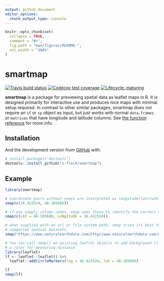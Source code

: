 ```yaml
---
output: github_document
editor_options: 
  chunk_output_type: console
---
```


<!-- README.md is generated from README.Rmd. Please edit that file -->

```r
knitr::opts_chunk$set(
  collapse = TRUE,
  comment = "#>",
  fig.path = "man/figures/README-",
  out.width = "100%"
)
```

# smartmap

<!-- badges: start -->
[![Travis build status](https://travis-ci.org/s-fleck/smartmap.svg?branch=master)](https://travis-ci.com/s-fleck/smartmap)
[![Codecov test coverage](https://codecov.io/gh/s-fleck/smartmap/branch/master/graph/badge.svg)](https://codecov.io/gh/s-fleck/smartmap?branch=master)
[![Lifecycle: maturing](https://img.shields.io/badge/lifecycle-maturing-blue.svg)](https://www.tidyverse.org/lifecycle/#maturing)
<!-- badges: end -->

**smartmap** is a package for previewing spatial data as leaflet maps in R. It 
is designed primarily for interactive use and produces nice maps with minimal 
setup required. In contrast to other similar packages,
smartmap does not require an `sf` or `sp` object as input, but *just works* with
normal `data.frames` or `matrices` that have longitude and latitude columns.
See [the function reference](https://s-fleck.github.io/smartmap/) for more 
info.



## Installation

And the development version from [GitHub](https://github.com/) with:

``` r
# install.packages("devtools")
devtools::install_github("s-fleck/smartmap")
```



## Example

```r
library(smartmap)

# coordinate pairs without names are interpreted as longitude/latitude
smap(c(16.422524, 48.185686))

# if you supply column names, smap uses those to identify the correct columns
smap(c(LAT = 48.185686, LoNgItuDE = 16.422524))

# when supplied with an url or file system path, smap tries its best to discover
# supported spatial datasets
smap("https://www.naturalearthdata.com/http//www.naturalearthdata.com/download/50m/cultural/ne_50m_admin_0_countries.zip")

# You can call smap() on existing leaflet objects to add background tiles and
# a ruler for measuring distance
library(leaflet)
lf <- leaflet::leaflet() %>% 
  leaflet::addCircleMarkers(lng = 16.422524, lat = 48.185686)

lf
smap(lf)
```

